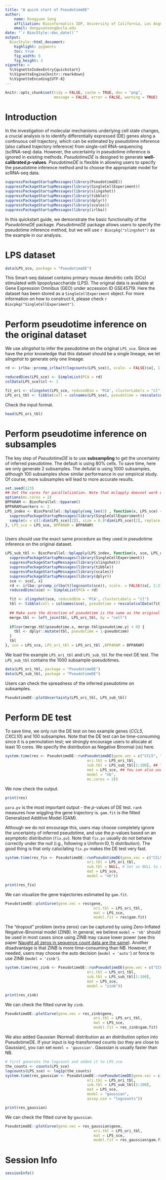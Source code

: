 ```yaml
---
title: "A quick start of PseudotimeDE"
author:   
    name: Dongyuan Song
    affiliation: Bioinformatics IDP, University of California, Los Angeles
    email: dongyuansong@ucla.edu
date: "`r BiocStyle::doc_date()`"
output:
  BiocStyle::html_document:
    highlight: pygments
    toc: true
    fig_width: 6
    fig_height: 3
vignette: >
  %\VignetteIndexEntry{quickstart}
  %\VignetteEngine{knitr::rmarkdown}
  %\VignetteEncoding{UTF-8}
---
```


```r
knitr::opts_chunk$set(tidy = FALSE, cache = TRUE, dev = "png",
                      message = FALSE, error = FALSE, warning = TRUE)
```

# Introduction

In the investigation of molecular mechanisms underlying cell state changes, a crucial analysis is to identify differentially expressed (DE) genes along a continuous cell trajectory, which can be estimated by pseudotime inference (also callsed trajectory inference) from single-cell RNA-sequencing (scRNA-seq) data. However, the uncertainty in pseudotime inference is ignored in existing methods. *PseudotimeDE* is designed to generate **well-calibrated $p$-values**. *PseudotimeDE* is flexible in allowing users to specify the pseudotime inference method and to choose the appropriate model for scRNA-seq data.

```r
suppressPackageStartupMessages(library(PseudotimeDE))
suppressPackageStartupMessages(library(SingleCellExperiment))
suppressPackageStartupMessages(library(slingshot))
suppressPackageStartupMessages(library(tibble))
suppressPackageStartupMessages(library(dplyr))
suppressPackageStartupMessages(library(scales))
suppressPackageStartupMessages(library(irlba))
```

In this quickstart guide, we demonstrate the basic functionality of the *PseudotimeDE* package. *PseudotimeDE* package allows users to specify the pseudotime inference method, but we will use `r Biocpkg("slingshot")` as the example in our analysis.

# LPS dataset

```r
data(LPS_sce, package = "PseudotimeDE")
```

This Smart-seq dataset contains primary mouse dendritic cells (DCs) stimulated with lipopolysaccharide (LPS). The original data is available at Gene Expression Omnibus (GEO) under accession ID GSE45719. Here the dataset has been stored as a `SingleCellExperiment` object. For more information on how to construct it, please check `r Biocpkg("SingleCellExperiment")`.

# Perform pseudotime inference on the original dataset

We use *slingshot* to infer the pseudotime on the original `LPS_sce`. Since we have the prior knowledge that this dataset should be a single lineage, we let *slingshot* to generate only one lineage.

```r
rd <- irlba::prcomp_irlba(t(logcounts(LPS_sce)), scale. = FALSE)$x[, 1:2]

reducedDims(LPS_sce) <- SimpleList(PCA = rd)
colData(LPS_sce)$cl <- 1

fit_ori <- slingshot(LPS_sce, reducedDim = 'PCA', clusterLabels = "cl")
LPS_ori_tbl <- tibble(cell = colnames(LPS_sce), pseudotime = rescale(colData(fit_ori)$slingPseudotime_1))
```
Check the input format.
```r
head(LPS_ori_tbl)
```

# Perform pseudotime inference on subsamples

The key step of *PseudotimeDE* is to use **subsampling** to get the uncertainty of inferred pseudotime. The default is using 80% cells. To save time, here we only generate 2 subsamples. The defulat is using 1000 subsamples, although 100 subsamples show similar performance in our empirical study. Of course, more subsamples will lead to more accurate results.

```r
set.seed(123)
## Set the cores for parallelization. Note that mclapply doesnot work on Windows.
options(mc.cores = 2)
BPPARAM <- BiocParallel::bpparam()
BPPARAM$workers <- 2
LPS_index <- BiocParallel::bplapply(seq_len(2) , function(x, LPS_sce) {
  suppressPackageStartupMessages(library(SingleCellExperiment))
  sample(x = c(1:dim(LPS_sce)[2]), size = 0.8*dim(LPS_sce)[2], replace = FALSE)
}, LPS_sce = LPS_sce, BPPARAM = BPPARAM)



```

Users should use the exact same procedure as they used in pseudotime inference on the original dataset. 

```r
LPS_sub_tbl <- BiocParallel::bplapply(LPS_index, function(x, sce, LPS_ori_tbl) {
  suppressPackageStartupMessages(library(SingleCellExperiment))
  suppressPackageStartupMessages(library(slingshot))
  suppressPackageStartupMessages(library(tibble))
  suppressPackageStartupMessages(library(scales))
  suppressPackageStartupMessages(library(dplyr))
  sce <- sce[, x]
  rd <- irlba::prcomp_irlba(t(logcounts(sce)), scale. = FALSE)$x[, 1:2]
  reducedDims(sce) <- SimpleList(PCA = rd)

  fit <- slingshot(sce, reducedDim = 'PCA', clusterLabels = "cl")
  tbl <- tibble(cell = colnames(sce), pseudotime = rescale(colData(fit)$slingPseudotime_1))
  
  ## Make sure the direction of pseudotime is the same as the original pseudotime
  merge.tbl <- left_join(tbl, LPS_ori_tbl, by = "cell")
  
  if(cor(merge.tbl$pseudotime.x, merge.tbl$pseudotime.y) < 0) {
    tbl <- dplyr::mutate(tbl, pseudotime = 1-pseudotime)
  }
  tbl
}, sce = LPS_sce, LPS_ori_tbl = LPS_ori_tbl ,BPPARAM = BPPARAM)

```

We load the example `LPS_ori_tbl` and `LPS_sub_tbl` for the next DE test. The `LPS_sub_tbl` contains the 1000 subsample-pseudotimes.
```r
data(LPS_ori_tbl, package = "PseudotimeDE")
data(LPS_sub_tbl, package = "PseudotimeDE")
```

Users can check the spreadness of the inferred pseudotime on subsamples.
```r
PseudotimeDE::plotUncertainty(LPS_ori_tbl, LPS_sub_tbl)
```

# Perform DE test

To save time, we only run the DE test on two example genes (*CCL5*, *CXCL10*) and 100 subsamples. Note that the DE test can be time-consuming since it is a permutation test; we strongly encourage users to allocate at least 10 cores. We specify the distribution as Negative Binomial (`nb`) here.

```r
system.time(res <- PseudotimeDE::runPseudotimeDE(gene.vec = c("CCL5", "CXCL10"),
                                     ori.tbl = LPS_ori_tbl,
                                     sub.tbl = LPS_sub_tbl[1:100], ## To save time, use 100 subsamples
                                     mat = LPS_sce, ## You can also use a matrix or SeuratObj as the input
                                     model = "nb",
                                     mc.cores = 2))
```

We now check the output.
```r
print(res)
```

`para.pv` is the most important output - the $p$-values of DE test. `rank` measures how wiggling the gene trajectory is. `gam.fit` is the fitted Generalized Additive Model (GAM).

Although we do not encourage this, users may choose completely ignore the uncertainty of inferred pseudotime, and use the $p$-values based on an asymptotic distribution (`fix.pv`). Note that `fix.pv` usually do not behaive correctly under the null (i.g., following a $\operatorname{Uniform}(0, 1)$ distribution). The good thing is that only caluclating `fix.pv` makes the DE test very fast.


```r
system.time(res_fix <- PseudotimeDE::runPseudotimeDE(gene.vec = c("CCL5", "CXCL10"),
                                     ori.tbl = LPS_ori_tbl,
                                     sub.tbl = NULL, # Set as NULL to only get fix.pv
                                     mat = LPS_sce,
                                     model = "nb"))
```

```r
print(res_fix)
```

We can visualize the gene trajectories estimated by `gam.fit`.

```r
PseudotimeDE::plotCurve(gene.vec = res$gene,
                                        ori.tbl = LPS_ori_tbl,
                                        mat = LPS_sce,
                                        model.fit = res$gam.fit)
```

The "dropout" problem (extra zeros) can be captured by using Zero-Inflated Negative-Binomial model (ZINB). In general, we believe `model = 'nb'` should be used in most cases since using ZINB may cause lower power (see this paper [Naught all zeros in sequence count data are the same](https://www.sciencedirect.com/science/article/pii/S2001037020303986?via%3Dihub)). Another disadvantage is that ZINB is more time-consuming than NB. However, if needed, users may choose the auto decision (`model = 'auto'`) or force to use ZINB (`model = 'zinb'`).


```r
system.time(res_zinb <- PseudotimeDE::runPseudotimeDE(gene.vec = c("CCL5", "CXCL10"),
                                     ori.tbl = LPS_ori_tbl,
                                     sub.tbl = LPS_sub_tbl[1:100],
                                     mat = LPS_sce,
                                     model = "zinb"))

print(res_zinb)
```

We can check the fitted curve by `zinb`.
```r
PseudotimeDE::plotCurve(gene.vec = res_zinb$gene,
                                        ori.tbl = LPS_ori_tbl,
                                        mat = LPS_sce,
                                        model.fit = res_zinb$gam.fit)
```

We also added Gaussian (Normal) distribution as an distribution option into PseudotimeDE. If your input is log-transformed counts (so they are close to Gaussian), you can set `model = 'gaussian'`. Gaussian is usually faster than NB.

```r
# first generate the logcount and added it to LPS_sce
the_counts <- counts(LPS_sce) 
logcounts(LPS_sce) <- log1p(the_counts)
system.time(res_gaussian <- PseudotimeDE::runPseudotimeDE(gene.vec = c("CCL5", "CXCL10"),
                                     ori.tbl = LPS_ori_tbl,
                                     sub.tbl = LPS_sub_tbl[1:100],
                                     mat = LPS_sce,
                                     model = "gaussian", 
                                     assay.use = "logcounts"))
```

```r
print(res_gaussian)
```

We can check the fitted curve by `gaussian`.
```r
PseudotimeDE::plotCurve(gene.vec = res_gaussian$gene,
                                        ori.tbl = LPS_ori_tbl,
                                        mat = LPS_sce,
                                        model.fit = res_gaussian$gam.fit, assay.use = "logcounts")
```


# Session Info

```r
sessionInfo()
```
